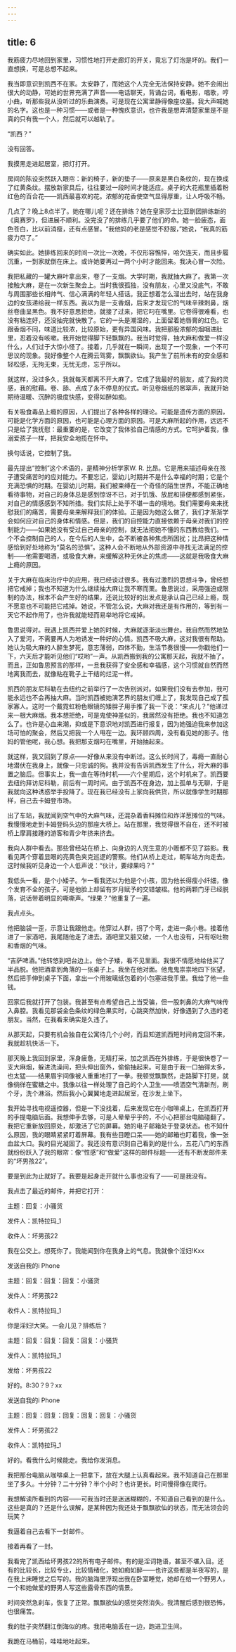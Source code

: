 ```yaml
---
---
---
```

title: 6
---




我筋疲力尽地回到家里，习惯性地打开走廊灯的开关，竟忘了灯泡是坏的。我们一直想换，可是总想不起来。

我当即意识到凯西不在家。太安静了，而她这个人完全无法保持安静。她不会闹出很大的动静，可她的世界充满了声音——电话聊天，背诵台词，看电影，唱歌，哼小曲，听那些我从没听过的乐曲演奏。可是现在公寓里静得像座坟墓。我大声喊她的名字。这也是一种习惯——或者是一种愧疚意识，也许我是想弄清楚家里是不是真的只有我一个人，然后就可以越轨了。

“凯西？”

没有回答。

我摸黑走进起居室，把灯打开。

房间的陈设突然跃入眼帘：新的椅子，新的垫子——原来是黑白条纹的，现在换成了红黄条纹。摆放新家具后，往往要过一段时间才能适应。桌子的大花瓶里插着粉红色的百合花——凯西最喜欢的花。浓郁的花香使空气显得厚重，让人呼吸不畅。

几点了？晚上8点半了。她在哪儿呢？还在排练？她在皇家莎士比亚剧团排练新的《奥赛罗》，但进展不顺利。没完没了的排练几乎要了他们的命。她一脸疲态，面色苍白，比以前消瘦，还有点感冒。“我他妈的老是感觉不舒服，”她说，“我真的筋疲力尽了。”

确实如此。她排练回来的时间一次比一次晚，不仅形容憔悴，哈欠连天，而且步履沉重，一到家就倒在床上。或许她要再过一两个小时才能回来。我决心冒一次险。

我把私藏的一罐大麻叶拿出来，卷了一支烟。大学时期，我就抽大麻了。我第一次接触大麻，是在一次新生聚会上。当时我很孤独，没有朋友，心里又没底气，不敢与周围那些长相帅气、信心满满的年轻人搭话。我正想着怎么溜出去时，站在我身边的女孩递给我一样东西。我以为是一支香烟，后来才发现它的气味辛辣刺鼻，烟丝卷曲呈黑色。我不好意思拒绝，就接了过来，把它叼在嘴里。它卷得很难看，也没有粘连好，还没抽完就快散了。它的一头是潮湿的，上面留着她唇膏的红色。它跟香烟不同，味道比较浓，比较原始，更有异国风味。我把那股浓郁的烟咽进肚里，忍着没有咳嗽。我开始觉得脚下轻飘飘的。我当时觉得，抽大麻和做爱一样没什么，人们过于大惊小怪了。接着，几乎就在一瞬间，出现了一个现象，一个不可思议的现象。我好像整个人在腾云驾雾，飘飘欲仙。我产生了前所未有的安全感和轻松感，无拘无束，无忧无虑，忘乎所以。

就这样，没过多久，我就每天都离不开大麻了。它成了我最好的朋友，成了我的灵感，我的慰藉。卷、舔、点成了永不停息的仪式。听见卷烟纸的窸窣声，我就开始期待温暖、沉醉的极度快感，变得如醉如痴。

有关吸食毒品上瘾的原因，人们提出了各种各样的理论。可能是遗传方面的原因，可能是化学方面的原因，也可能是心理方面的原因。可是大麻所起的作用，远远不只是给了我抚慰：最重要的是，它改变了我体验自己情感的方式。它呵护着我，像溺爱孩子一样，把我安全地揽在怀中。

换句话说，它控制了我。

最先提出“控制”这个术语的，是精神分析学家W. R. 比昂。它是用来描述母亲在孩子遭受痛苦时的应对能力。不要忘记，婴幼儿时期并不是什么幸福的时期；它是个充满恐惧的时期。在婴幼儿时期，我们被束缚在一个奇怪的陌生世界，不能正确地看待事物，对自己的身体总是感到惊讶不已，对于饥饿、放屁和排便都感到紧张，对自己的情感感到不知所措。我们实际上处于不堪一击的境地。我们需要母亲来抚慰我们的痛苦，需要母亲来解释我们的体验。正是因为她这么做了，我们才渐渐学会如何应对自己的身体和情感。但是，我们的自控能力直接依赖于母亲对我们的控制能力——如果她没有受过自己母亲的控制，就无法把她不懂的东西教给我们。一个不会控制自己的人，在今后的人生中，会不断被各种焦虑所困扰；比昂把这种情感恰到好处地称为“莫名的恐惧”。这种人会不断地从外部资源中寻找无法满足的控制——他需要喝酒，或吸食大麻，来缓解这种无休止的焦虑——这就是我吸食大麻上瘾的原因。

关于大麻在临床治疗中的应用，我已经谈过很多。我有过激烈的思想斗争，曾经想把它戒掉；我也不知道为什么继续抽大麻让我不寒而栗。鲁思说过，采用强迫或限制的办法，根本不会产生好的结果，还说比较好的出发点是承认自己已经上瘾，既不愿意也不可能把它戒掉。她说，不管怎么说，大麻对我还是有作用的，等到有一天它不起作用了，也许我就能轻而易举地将它戒掉。

鲁思说得对。我遇上凯西并爱上她的时候，大麻就逐渐淡出舞台。我自然而然地坠入了爱河，不需要再人为地诱发一种好的心情。凯西不吸大麻，这对我很有帮助。她认为吸大麻的人醉生梦死，意志薄弱，四体不勤，生活节奏很慢——你戳他们一下，六天后才能听见他们“哎哟”一声。从凯西搬到我的公寓那天起，我就不抽了。而且，正如鲁思预言的那样，一旦我获得了安全感和幸福感，这个习惯就自然而然地离我而去，就像粘在靴子上干结的烂泥一样。

凯西的朋友尼科勒在去纽约之前举行了一次告别派对。如果我们没有去参加，我可能永远也不会再抽大麻。当时凯西被她演艺界的朋友们缠上了，我发现自己成了孤家寡人。这时一个戴霓虹粉色眼镜的矮胖子用手推了我一下说：“来点儿？”他递过来一根大麻烟。我本想拒绝，可是鬼使神差似的，我居然没有拒绝。我也不知道怎么了。也许是心血来潮，抑或是下意识地对凯西进行报复，因为她强迫我来参加这场可怕的聚会，然后又把我一个人甩在一边。我环顾四周，没有看见她的影子。他妈的管他呢，我心想。我把那支烟叼在嘴里，开始抽起来。

就这样，我又回到了原点——好像从来没有中断过。这么长时间了，毒瘾一直耐心地潜伏在我身上，就像一只忠诚的狗。我并没有告诉凯西发生了什么，将大麻的事置之脑后。但事实上，我一直在等待时机——六个星期后，这个时机来了。凯西要去纽约拜访尼科勒，前后有一周时间。由于凯西不在身边，加上孤单与无聊，于是我就向这种诱惑举手投降了。现在我已经没有上家向我供货，所以就像学生时期那样，自己去卡姆登市场。

出了车站，我就闻到空气中的大麻气味，还混杂着香料摊位和炸洋葱摊位的气味。我慢慢地走到卡姆登码头边的那座大桥上。站在那里，我觉得很不自在，还不时被桥上摩肩接踵的游客和青少年挤来挤去。

我向人群中看去。那些曾经站在桥上、向身边的人兜生意的小贩都不见了踪影。我看见两个穿着显眼的亮黄色夹克巡逻的警察。他们从桥上走过，朝车站方向走去。这时候我听见身边一个人低声说：“伙计，要绿果吗？”

我低头一看，是个小矮子。乍一看我还以为他是个小孩，因为他长得瘦小纤细，像个发育不全的孩子。可是他脸上却留有岁月赋予的交错皱褶。他的两颗门牙已经脱落，说话带着明显的嘶嘶声。“绿果？”他重复了一遍。

我点点头。

他把脑袋一歪，示意让我跟他走。他穿过人群，拐了个弯，走进一条小巷。接着他进了一家酒吧，我尾随他走了进去。酒吧里又脏又破，一个人也没有，只有呕吐物和香烟的气味。

“吉萨啤酒。”他转悠到吧台边上。他个子矮，看不见里面。我很不情愿地给他买了半品脱。他把酒拿到角落的一张桌子上。我坐在他对面。他鬼鬼祟祟地四下张望，然后把手伸到桌子下面，拿出一个用玻璃纸包着的小包塞进我手里。我给了他一些钱。

回家后我就打开了包装。我甚至有点希望自己上当受骗，但一股刺鼻的大麻气味传入鼻腔。我看见那袋金色条纹的绿色果实时，心跳突然加快，好像遇到了久违的老朋友。当然，在我看来确实是久违了。

从那天起，只要有机会独自在公寓待几个小时，而且知道凯西短时间肯定回不来，我就趁机快活一下。

那天晚上我回到家里，浑身疲惫，无精打采，加之凯西在外排练，于是很快卷了一支大麻烟，躲进洗澡间，把头伸出窗外，偷偷抽起来。可是由于我一口抽得太多，也太猛——结果眉宇间像被人重重地打了一拳。我顿觉飘飘然，走路脚下打晃，就像徜徉在蜜糖之中。我像以往一样处理了自己的个人卫生——喷洒空气清新剂，刷个牙，洗个淋浴。然后我小心翼翼地走进起居室，在沙发上坐下。

我开始寻找电视遥控器，但是一下没找着，后来发现它在小咖啡桌上，在凯西打开的手提电脑后面。我想伸手去够，可是人晕晕乎乎的，不小心把那台电脑碰翻了。我把它重新放回原处，却激活了它的屏幕。她的电子邮箱处于登录状态。也不知什么原因，我的眼睛紧紧盯着屏幕。我有些目瞪口呆——她的邮箱也盯着我，像一张血盆大口。我的目光凝固了。我还没有意识到自己看到的是什么，五花八门的东西就纷纷跃入了我的眼帘：像“性感”和“做爱”这样的邮件标题——还有不断发邮件来的“坏男孩22”。

要是到此为止就好了。我要是起身走开就什么事也没有了——可是我没有。

我点击了最近的邮件，并把它打开：

主题：回复：小骚货

发件人：凯特拉玛_1

收件人：坏男孩22

我在公交上。想死你了。我能闻到你在我身上的气息。我就像个淫妇!Kxx

发送自我的i Phone

主题：回复：回复：回复：小骚货

发件人：坏男孩22

收件人：凯特拉玛_1

你是淫妇!大笑。一会儿见？排练后？

主题：回复：回复：回复：回复：小骚货

发件人：凯特拉玛_1

发给：坏男孩22

好的。8:30？9？xx

发送自我的i Phone

主题：回复：回复：回复：回复：回复：小骚货

发件人：坏男孩22

收件人：凯特拉玛_1

好的。看我什么时候能走。我给你发消息。

我把那台电脑从咖啡桌上一把拿下，放在大腿上认真看起来。我不知道自己在那里坐了多久。十分钟？二十分钟？半个小时？也许更长。时间慢得像在爬行。

我想解读所看到的内容——可我当时还是迷迷糊糊的，不知道自己看到的是什么。这些是真的？还是什么误解，是某种因为我还处于飘飘欲仙的状态，而无法领会的玩笑？

我逼着自己去看下一封邮件。

接着再看了一封。

我看完了凯西给坏男孩22的所有电子邮件。有的是淫词艳语，甚至不堪入目。还有的比较长，比较专业，比较情绪化，她如痴如醉——也许这些都是半夜写的，是在我上床睡觉之后写的。我的脑海里浮现出我在卧室睡觉，她却在给一个野男人，一个和她做爱的野男人写这些露骨东西的情景。

时间突然急刹车，恢复了正常。飘飘欲仙的感觉突然消失。我清醒后感到很恐怖，也很痛苦。

我的肚子突然翻江倒海似的疼。我把电脑丢在一边，跑进卫生间。

我跪在马桶前，哇哇地吐起来。